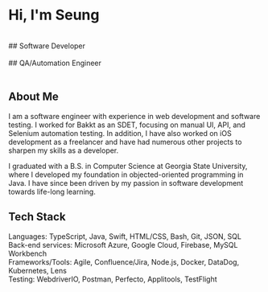 <br/>
<br/>

# Hi, I'm Seung
<br/>
## Software Developer 
<br/><br/>
##  QA/Automation Engineer
<br/><br/>

## About Me

I am a software engineer with experience in web development and software testing. I worked for Bakkt as an SDET, focusing on manual UI, API, and Selenium automation testing. In addition, I have also worked on iOS development as a freelancer and have had numerous other projects to sharpen my skills as a developer. 

I graduated with a B.S. in Computer Science at Georgia State University, where I developed my foundation in objected-oriented programming in Java. I have since been driven by my passion in software development towards life-long learning.

## Tech Stack

Languages: TypeScript, Java, Swift, HTML/CSS, Bash, Git, JSON, SQL
<br/>
Back-end services: Microsoft Azure, Google Cloud, Firebase, MySQL Workbench
<br/>
Frameworks/Tools: Agile, Confluence/Jira, Node.js, Docker, DataDog, Kubernetes, Lens
<br/>
Testing: WebdriverIO, Postman, Perfecto, Applitools, TestFlight